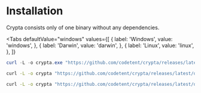 

# Installation

Crypta consists only of one binary without any dependencies.

<Tabs
  defaultValue="windows"
  values={[
    { label: 'Windows', value: 'windows', },
    { label: 'Darwin', value: 'darwin', },
    { label: 'Linux', value: 'linux', },
  ]}
>
<TabItem value="windows">

```powershell
curl -L -o crypta.exe "https://github.com/codetent/crypta/releases/latest/download/crypta_Windows_x86_64.exe"
```

</TabItem>
<TabItem value="darwin">

```bash
curl -L -o crypta "https://github.com/codetent/crypta/releases/latest/download/crypta_Darwin_x86_64" && sudo install -c -m 0755 crypta /usr/local/bin
```

</TabItem>
<TabItem value="linux">

```bash
curl -L -o crypta "https://github.com/codetent/crypta/releases/latest/download/crypta_Linux_x86_64" && sudo install -c -m 0755 crypta /usr/local/bin
```

</TabItem>
</Tabs>
